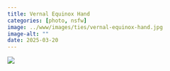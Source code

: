 ```yaml
---
title: Vernal Equinox Hand
categories: [photo, nsfw]
image: ../www/images/ties/vernal-equinox-hand.jpg
image-alt: ""
date: 2025-03-20
---
```



![](../www/images/ties/vernal-equinox-hand.jpg)

